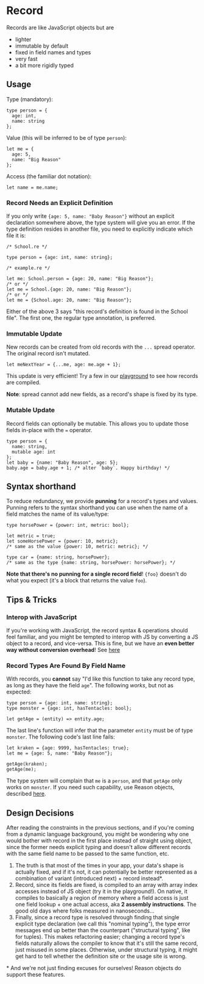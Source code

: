 
# Record

Records are like JavaScript objects but are

- lighter
- immutable by default
- fixed in field names and types
- very fast
- a bit more rigidly typed

## Usage

Type (mandatory):

```reason
type person = {
  age: int,
  name: string
};
```

Value (this will be inferred to be of type `person`):

```reason
let me = {
  age: 5,
  name: "Big Reason"
};
```

Access (the familiar dot notation):

```reason
let name = me.name;
```

### Record Needs an Explicit Definition

If you only write `{age: 5, name: "Baby Reason"}` without an explicit declaration somewhere above, the type system will give you an error. If the type definition resides in another file, you need to explicitly indicate which file it is:

```reason
/* School.re */

type person = {age: int, name: string};
```

```reason
/* example.re */

let me: School.person = {age: 20, name: "Big Reason"};
/* or */
let me = School.{age: 20, name: "Big Reason"};
/* or */
let me = {School.age: 20, name: "Big Reason"};
```

Either of the above 3 says "this record's definition is found in the School file". The first one, the regular type annotation, is preferred.

### Immutable Update

New records can be created from old records with the `...` spread operator. The original record isn't mutated.

```reason
let meNextYear = {...me, age: me.age + 1};
```

This update is very efficient! Try a few in our [playground](//reasonml.github.io/try.html) to see how records are compiled.

**Note**: spread cannot add new fields, as a record's shape is fixed by its type.

### Mutable Update

Record fields can optionally be mutable. This allows you to update those fields in-place with the `=` operator.

```reason
type person = {
  name: string,
  mutable age: int
};
let baby = {name: "Baby Reason", age: 5};
baby.age = baby.age + 1; /* alter `baby`. Happy birthday! */
```

## Syntax shorthand

To reduce redundancy, we provide **punning** for a record's types and values. Punning refers to the syntax shorthand you can use when the name of a field matches the name of its value/type:

```reason
type horsePower = {power: int, metric: bool};

let metric = true;
let someHorsePower = {power: 10, metric};
/* same as the value {power: 10, metric: metric}; */

type car = {name: string, horsePower};
/* same as the type {name: string, horsePower: horsePower}; */
```

**Note that there's no punning for a single record field**! `{foo}` doesn't do what you expect (it's a block that returns the value `foo`).

## Tips & Tricks

### Interop with JavaScript

If you're working with JavaScript, the record syntax & operations should feel familiar, and you might be tempted to interop with JS by converting a JS object to a record, and vice-versa. This is fine, but we have an **even better way without conversion overhead**! See [here](https://bucklescript.github.io/docs/en/object.html#record-mode)

### Record Types Are Found By Field Name

With records, you **cannot** say "I'd like this function to take any record type, as long as they have the field `age`". The following _works_, but not as expected:

```reason
type person = {age: int, name: string};
type monster = {age: int, hasTentacles: bool};

let getAge = (entity) => entity.age;
```

The last line's function will infer that the parameter `entity` must be of type `monster`. The following code's last line fails:

```reason
let kraken = {age: 9999, hasTentacles: true};
let me = {age: 5, name: "Baby Reason"};

getAge(kraken);
getAge(me);
```

The type system will complain that `me` is a `person`, and that `getAge` only works on `monster`. If you need such capability, use Reason objects, described [here](object.md).

## Design Decisions

After reading the constraints in the previous sections, and if you're coming from a dynamic language background, you might be wondering why one would bother with record in the first place instead of straight using object, since the former needs explicit typing and doesn't allow different records with the same field name to be passed to the same function, etc.

1. The truth is that most of the times in your app, your data's shape is actually fixed, and if it's not, it can potentially be better represented as a combination of variant (introduced next) + record instead*.
2. Record, since its fields are fixed, is compiled to an array with array index accesses instead of JS object (try it in the playground!). On native, it compiles to basically a region of memory where a field access is just one field lookup + one actual access, aka **2 assembly instructions**. The good old days where folks measured in nanoseconds...
3. Finally, since a record type is resolved through finding that single explicit type declaration (we call this "nominal typing"), the type error messages end up better than the counterpart ("structural typing", like for tuples). This makes refactoring easier; changing a record type's fields naturally allows the compiler to know that it's still the same record, just misused in some places. Otherwise, under structural typing, it might get hard to tell whether the definition site or the usage site is wrong.

\* And we're not just finding excuses for ourselves! Reason objects do support these features.

<!--TODO: sharable playground for 2 -->

